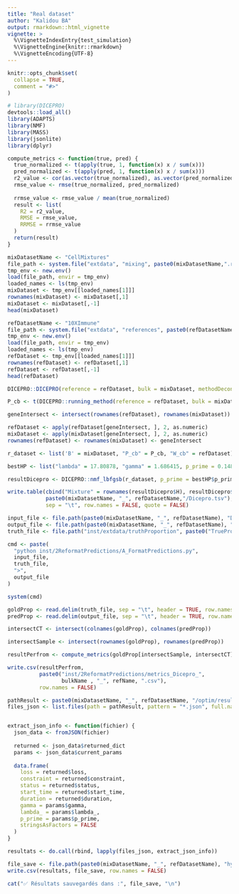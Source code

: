 ```yaml
---
title: "Real dataset"
author: "Kalidou BA"
output: rmarkdown::html_vignette
vignette: >
  %\VignetteIndexEntry{test_simulation}
  %\VignetteEngine{knitr::rmarkdown}
  %\VignetteEncoding{UTF-8}
---
```


```r
knitr::opts_chunk$set(
  collapse = TRUE,
  comment = "#>"
)
```


```r
# library(DICEPRO)
devtools::load_all()
library(ADAPTS)
library(NMF)
library(MASS)
library(jsonlite)
library(dplyr)
```


```r
compute_metrics <- function(true, pred) {
  true_normalized <- t(apply(true, 1, function(x) x / sum(x)))
  pred_normalized <- t(apply(pred, 1, function(x) x / sum(x)))
  r2_value <- cor(as.vector(true_normalized), as.vector(pred_normalized))^2
  rmse_value <- rmse(true_normalized, pred_normalized)
  
  rrmse_value <- rmse_value / mean(true_normalized)
  result <- list(
    R2 = r2_value,
    RMSE = rmse_value,
    RRMSE = rrmse_value
  )
  return(result)
}
```


```r
mixDatasetName <- "CellMixtures"
file_path <- system.file("extdata", "mixing", paste0(mixDatasetName,".rda"), package = "DICEPRO")
tmp_env <- new.env()
load(file_path, envir = tmp_env)
loaded_names <- ls(tmp_env)
mixDataset <- tmp_env[[loaded_names[1]]]
rownames(mixDataset) <- mixDataset[,1]
mixDataset <- mixDataset[,-1]
head(mixDataset)
```


```r
refDatasetName <- "10XImmune"
file_path <- system.file("extdata", "references", paste0(refDatasetName,".rda"), package = "DICEPRO")
tmp_env <- new.env()
load(file_path, envir = tmp_env)
loaded_names <- ls(tmp_env)
refDataset <- tmp_env[[loaded_names[1]]]
rownames(refDataset) <- refDataset[,1]
refDataset <- refDataset[,-1]
head(refDataset)
```

 
```r
DICEPRO::DICEPRO(reference = refDataset, bulk = mixDataset, methodDeconv = "DCQ", refName = "10XImmune", bulkName = "CellMixtures", hp_max_evals = 5)
```


```r
P_cb <- t(DICEPRO::running_method(reference = refDataset, bulk = mixDataset, methodDeconv = "DCQ"))

geneIntersect <- intersect(rownames(refDataset), rownames(mixDataset))

refDataset <- apply(refDataset[geneIntersect, ], 2, as.numeric)
mixDataset <- apply(mixDataset[geneIntersect, ], 2, as.numeric)
rownames(refDataset) <- rownames(mixDataset) <- geneIntersect

r_dataset <- list('B' = mixDataset, "P_cb" = P_cb, "W_cb" = refDataset)

bestHP <- list("lambda" = 17.80878, "gamma" = 1.686415, p_prime = 0.1483778)

resultDicepro <- DICEPRO::nmf_lbfgsb(r_dataset, p_prime = bestHP$p_prime, lambda_ = bestHP$lambda, gamma_par = bestHP$gamma) 

write.table(cbind("Mixture" = rownames(resultDicepro$H), resultDicepro$H), 
            paste0(mixDatasetName, "_", refDatasetName,"/Dicepro.tsv"), 
            sep = "\t", row.names = FALSE, quote = FALSE)
```


```r
input_file <- file.path(paste0(mixDatasetName, "_", refDatasetName), "Dicepro.tsv")
output_file <- file.path(paste0(mixDatasetName, "_", refDatasetName), "diceproReformattedPredictions.tsv")
truth_file <- file.path("inst/extdata/truthProportion", paste0("TrueProps", mixDatasetName, ".tsv"))

cmd <- paste(
  "python inst/2ReformatPredictions/A_FormatPredictions.py",
  input_file,
  truth_file,
  ">",
  output_file
)

system(cmd)
```


```r
goldProp <- read.delim(truth_file, sep = "\t", header = TRUE, row.names = 1, stringsAsFactors = FALSE)
predProp <- read.delim(output_file, sep = "\t", header = TRUE, row.names = 1, stringsAsFactors = FALSE)

intersectCT <- intersect(colnames(goldProp), colnames(predProp))

intersectSample <- intersect(rownames(goldProp), rownames(predProp))

resultPerfrom <- compute_metrics(goldProp[intersectSample, intersectCT], predProp[intersectSample, intersectCT])

write.csv(resultPerfrom, 
          paste0("inst/2ReformatPredictions/metrics_Dicepro_", 
                 bulkName , "_", refName, ".csv"), 
          row.names = FALSE)
```


```r
pathResult <- paste0(mixDatasetName, "_", refDatasetName, "/optim/results")
files_json <- list.files(path = pathResult, pattern = "*.json", full.names = TRUE)


extract_json_info <- function(fichier) {
  json_data <- fromJSON(fichier)
  
  returned <- json_data$returned_dict
  params <- json_data$current_params
  
  data.frame(
    loss = returned$loss,
    constraint = returned$constraint,
    status = returned$status,
    start_time = returned$start_time,
    duration = returned$duration,
    gamma = params$gamma,
    lambda_ = params$lambda_,
    p_prime = params$p_prime,
    stringsAsFactors = FALSE
  )
}

resultats <- do.call(rbind, lapply(files_json, extract_json_info))

file_save <- file.path(paste0(mixDatasetName, "_", refDatasetName), "hyperopt_resultats.csv")
write.csv(resultats, file_save, row.names = FALSE)

cat("✅ Résultats sauvegardés dans :", file_save, "\n")

```


